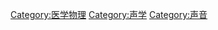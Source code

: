 {{catmore}}
{{Commonscat|Ultrasound}}

[[Category:医学物理|Category:医学物理]]
[[Category:声学|Category:声学]]
[[Category:声音|Category:声音]]